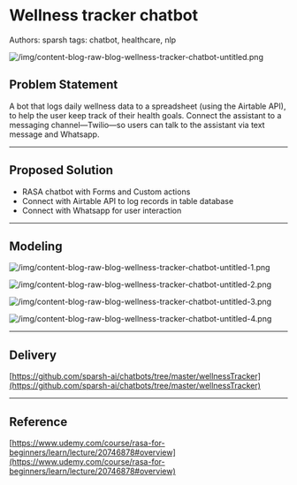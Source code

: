 # Wellness tracker chatbot

Authors: sparsh
tags: chatbot, healthcare, nlp

![/img/content-blog-raw-blog-wellness-tracker-chatbot-untitled.png](/img/content-blog-raw-blog-wellness-tracker-chatbot-untitled.png)

## Problem Statement

A bot that logs daily wellness data to a spreadsheet (using the Airtable API), to help the user keep track of their health goals. Connect the assistant to a messaging channel—Twilio—so users can talk to the assistant via text message and Whatsapp.

---

## Proposed Solution

- RASA chatbot with Forms and Custom actions
- Connect with Airtable API to log records in table database
- Connect with Whatsapp for user interaction

---

## Modeling

![/img/content-blog-raw-blog-wellness-tracker-chatbot-untitled-1.png](/img/content-blog-raw-blog-wellness-tracker-chatbot-untitled-1.png)

![/img/content-blog-raw-blog-wellness-tracker-chatbot-untitled-2.png](/img/content-blog-raw-blog-wellness-tracker-chatbot-untitled-2.png)

![/img/content-blog-raw-blog-wellness-tracker-chatbot-untitled-3.png](/img/content-blog-raw-blog-wellness-tracker-chatbot-untitled-3.png)

![/img/content-blog-raw-blog-wellness-tracker-chatbot-untitled-4.png](/img/content-blog-raw-blog-wellness-tracker-chatbot-untitled-4.png)

---

## Delivery

[https://github.com/sparsh-ai/chatbots/tree/master/wellnessTracker](https://github.com/sparsh-ai/chatbots/tree/master/wellnessTracker)

---

## Reference

[https://www.udemy.com/course/rasa-for-beginners/learn/lecture/20746878#overview](https://www.udemy.com/course/rasa-for-beginners/learn/lecture/20746878#overview)